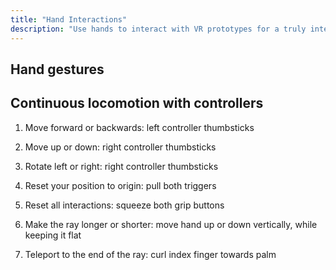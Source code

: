 ```yaml
---
title: "Hand Interactions"
description: "Use hands to interact with VR prototypes for a truly interactive experience."
---
```


## Hand gestures

<AccordionGroup>
  <Accordion title="Selecting" defaultOpen={false}>

  </Accordion>

  <Accordion title="New Accordion" defaultOpen="false">

  </Accordion>
</AccordionGroup>

## Continuous locomotion with controllers

1. Move forward or backwards: left controller thumbsticks

2. Move up or down: right controller thumbsticks

3. Rotate left or right: right controller thumbsticks

4. Reset your position to origin: pull both triggers

5. Reset all interactions: squeeze both grip buttons&#x20;

6. Make the ray longer or shorter: move hand up or down vertically, while keeping it flat

7. Teleport to the end of the ray: curl index finger towards palm&#x20;